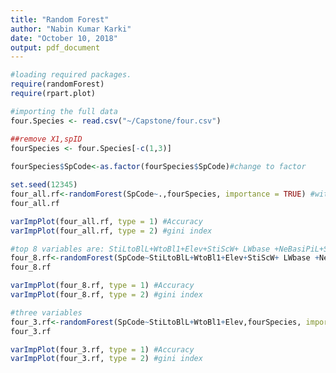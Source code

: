 ```yaml
---
title: "Random Forest"
author: "Nabin Kumar Karki"
date: "October 10, 2018"
output: pdf_document
---
```


```r
#loading required packages.
require(randomForest)
require(rpart.plot)

#importing the full data
four.Species <- read.csv("~/Capstone/four.csv")

##remove X1,spID 
fourSpecies <- four.Species[-c(1,3)]
   
fourSpecies$SpCode<-as.factor(fourSpecies$SpCode)#change to factor

set.seed(12345)
four_all.rf<-randomForest(SpCode~.,fourSpecies, importance = TRUE) #with all variables
four_all.rf

varImpPlot(four_all.rf, type = 1) #Accuracy
varImpPlot(four_all.rf, type = 2) #gini index
```

```r
#top 8 variables are: StiLtoBlL+WtoBl1+Elev+StiScW+ LWbase +NeBasiPiL+StiL
four_8.rf<-randomForest(SpCode~StiLtoBlL+WtoBl1+Elev+StiScW+ LWbase +NeBasiPiL+StiScWtoL1,fourSpecies, importance = TRUE)
four_8.rf

varImpPlot(four_8.rf, type = 1) #Accuracy
varImpPlot(four_8.rf, type = 2) #gini index
```

```r
#three variables
four_3.rf<-randomForest(SpCode~StiLtoBlL+WtoBl1+Elev,fourSpecies, importance = TRUE)
four_3.rf

varImpPlot(four_3.rf, type = 1) #Accuracy
varImpPlot(four_3.rf, type = 2) #gini index

```

